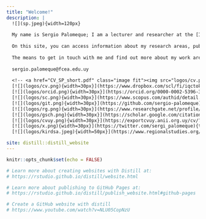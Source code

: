```yaml
---
title: "Welcome!"
description: |
  ![](sp.jpeg){width=120px}
  
  My name is Sergio Palomeque; I am a lecturer and researcher at the [Institute of Economics in the Economics Department of FCEA-UdelaR](https://iecon.fcea.udelar.edu.uy/en/){target="_blank"}, where I got my bachelor's and master's degrees in economics. I am currently a PhD student at [FCE-UBA](http://www.economicas.uba.ar/doctorado/){target="_blank"}. I am co-coordinator of the [Regional Studies Association Research Network on Knowledge, Innovation and Regional Development in South America (KIRDSA)](https://www.regionalstudies.org/network/knowledge-innovation-and-regional-development-in-south-america/){target="_blank"}
  
  On this site, you can access information about my research areas, publications, teaching materials and courses.
  
  The means to get in touch with me and find out more about my work are:
  
  sergio.palomeque@fcea.edu.uy
  
  <!-- <a href="CV_SP_short.pdf" class="image fit"><img src="logos/cv.png" alt="" width="25px"></a>  -->
  [![](logos/cv.png){width=30px}](https://www.dropbox.com/scl/fi/iqctokbnrr6fegumjab1r/CV_SP_short.pdf?rlkey=gertjmi3kxwn97o2uzfwb8dlw&dl=1){target="_blank"}
  [![](logos/orcid.png){width=30px}](https://orcid.org/0000-0002-5396-3578){target="_blank"}
  [![](logos/sc.png){width=30px}](https://www.scopus.com/authid/detail.uri?authorId=57220006530){target="_blank"}
  [![](logos/git.png){width=30px}](https://github.com/sergio-palomeque){target="_blank"}
  [![](logos/rg.png){width=30px}](https://www.researchgate.net/profile/Sergio-Palomeque){target="_blank"}
  [![](logos/gsch.png){width=30px}](https://scholar.google.com/citations?hl=es&tzom=180&user=nvTbroQAAAAJ){target="_blank"}
  [![](logos/cvuy.png){width=30px}](https://exportcvuy.anii.org.uy/cv/?4d1d53606c249c31e34388c44e7fc037da7e975686b0c0f01ce38f187b1d7f652ecd964138d57f7fccd37706e6fd07c11de0e83087b8c20e109d168b3b8ddfc2){target="_blank"}
  [![](logos/x.png){width=30px}](https://twitter.com/sergi_palomeque){target="_blank"}
  [![](logos/kirdsa.jpeg){width=50px}](https://www.regionalstudies.org/network/knowledge-innovation-and-regional-development-in-south-america/){target="_blank"}

site: distill::distill_website
---
```


```r
knitr::opts_chunk$set(echo = FALSE)

# Learn more about creating websites with Distill at:
# https://rstudio.github.io/distill/website.html

# Learn more about publishing to GitHub Pages at:
# https://rstudio.github.io/distill/publish_website.html#github-pages

# Create a GitHub website with distill 
# https://www.youtube.com/watch?v=NLU05CopNzU


```
